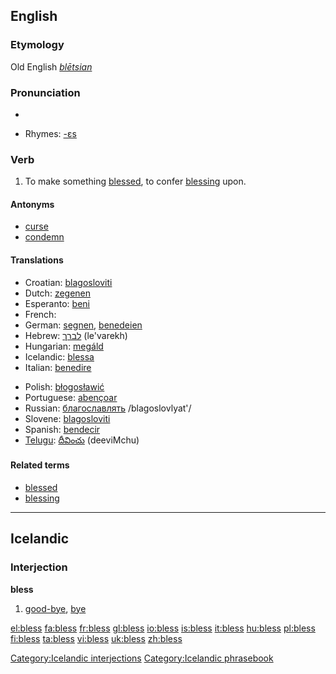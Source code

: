==English==

===Etymology===
Old English ''[[blētsian]]''

===Pronunciation===
*{{audio|en-us-bless.ogg|Audio (US)}}

*Rhymes: [[Rhymes:English:-ɛs|-ɛs]]

===Verb===
{{en-verb|bless|es}}

# To make something [[blessed]], to confer [[blessing]] upon.

====Antonyms====
*[[curse]]
*[[condemn]]

====Translations====
{{top}}
*Croatian: [[blagosloviti]]
*Dutch: [[zegenen]]
*Esperanto: [[beni]]
*French: {{t|fr|bénir}}
*German: [[segnen]], [[benedeien]] {{obsolete}}
*Hebrew: [[לברך]] (le'varekh)
*Hungarian: [[megáld]] 
*Icelandic: [[blessa]]
*Italian: [[benedire]]
{{mid}}
*Polish: [[błogosławić]]
*Portuguese: [[abençoar]]
*Russian: [[благославлять]] /blagoslovlyat'/
*Slovene: [[blagosloviti]]
*Spanish: [[bendecir]]
*[[Telugu]]: [[దీవించు]] (deeviMchu)
{{bottom}}

====Related terms====
*[[blessed]]
*[[blessing]]

----

==Icelandic==

===Interjection===
'''bless'''

# [[good-bye]], [[bye]]

[[Category:Icelandic interjections]]
[[Category:Icelandic phrasebook]]

[[el:bless]]
[[fa:bless]]
[[fr:bless]]
[[gl:bless]]
[[io:bless]]
[[is:bless]]
[[it:bless]]
[[hu:bless]]
[[pl:bless]]
[[fi:bless]]
[[ta:bless]]
[[vi:bless]]
[[uk:bless]]
[[zh:bless]]